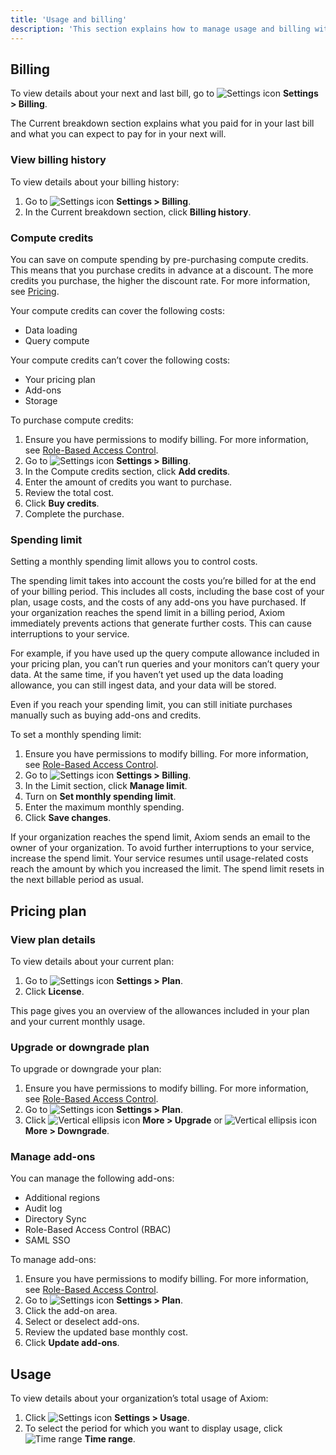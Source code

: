 ```yaml
---
title: 'Usage and billing'
description: 'This section explains how to manage usage and billing within your Axiom organization.'
---
```


## Billing

To view details about your next and last bill, go to <img src="/doc-assets/icons/settings.svg" className="inline-icon" alt="Settings icon" /> **Settings > Billing**.

The Current breakdown section explains what you paid for in your last bill and what you can expect to pay for in your next will.

### View billing history

To view details about your billing history:

1. Go to <img src="/doc-assets/icons/settings.svg" className="inline-icon" alt="Settings icon" /> **Settings > Billing**.
1. In the Current breakdown section, click **Billing history**.

### Compute credits

You can save on compute spending by pre-purchasing compute credits. This means that you purchase credits in advance at a discount. The more credits you purchase, the higher the discount rate. For more information, see [Pricing](https://axiom.co/pricing).

Your compute credits can cover the following costs:
- Data loading
- Query compute

Your compute credits can’t cover the following costs:
- Your pricing plan
- Add-ons
- Storage

To purchase compute credits:

1. Ensure you have permissions to modify billing. For more information, see [Role-Based Access Control](/reference/settings).
1. Go to <img src="/doc-assets/icons/settings.svg" className="inline-icon" alt="Settings icon" /> **Settings > Billing**.
1. In the Compute credits section, click **Add credits**.
1. Enter the amount of credits you want to purchase.
1. Review the total cost.
1. Click **Buy credits**.
1. Complete the purchase.

### Spending limit

Setting a monthly spending limit allows you to control costs.

<Warning>
The spending limit takes into account the costs you’re billed for at the end of your billing period. This includes all costs, including the base cost of your plan, usage costs, and the costs of any add-ons you have purchased. If your organization reaches the spend limit in a billing period, Axiom immediately prevents actions that generate further costs. This can cause interruptions to your service.

For example, if you have used up the query compute allowance included in your pricing plan, you can’t run queries and your monitors can’t query your data. At the same time, if you haven’t yet used up the data loading allowance, you can still ingest data, and your data will be stored.
</Warning>

Even if you reach your spending limit, you can still initiate purchases manually such as buying add-ons and credits.

To set a monthly spending limit:

1. Ensure you have permissions to modify billing. For more information, see [Role-Based Access Control](/reference/settings).
1. Go to <img src="/doc-assets/icons/settings.svg" className="inline-icon" alt="Settings icon" /> **Settings > Billing**.
1. In the Limit section, click **Manage limit**.
1. Turn on **Set monthly spending limit**.
1. Enter the maximum monthly spending.
1. Click **Save changes**.

<Info>
If your organization reaches the spend limit, Axiom sends an email to the owner of your organization. To avoid further interruptions to your service, increase the spend limit. Your service resumes until usage-related costs reach the amount by which you increased the limit. The spend limit resets in the next billable period as usual.
</Info>

## Pricing plan

### View plan details

To view details about your current plan:

1. Go to <img src="/doc-assets/icons/settings.svg" className="inline-icon" alt="Settings icon" /> **Settings > Plan**.
1. Click **License**.

This page gives you an overview of the allowances included in your plan and your current monthly usage.

### Upgrade or downgrade plan

To upgrade or downgrade your plan:

1. Ensure you have permissions to modify billing. For more information, see [Role-Based Access Control](/reference/settings).
1. Go to <img src="/doc-assets/icons/settings.svg" className="inline-icon" alt="Settings icon" /> **Settings > Plan**.
1. Click <img src="/doc-assets/icons/ellipsis-vertical.svg" className="inline-icon" alt="Vertical ellipsis icon" /> **More > Upgrade** or <img src="/doc-assets/icons/ellipsis-vertical.svg" className="inline-icon" alt="Vertical ellipsis icon" /> **More > Downgrade**.

### Manage add-ons

You can manage the following add-ons:

- Additional regions
- Audit log
- Directory Sync
- Role-Based Access Control (RBAC)
- SAML SSO

To manage add-ons:

1. Ensure you have permissions to modify billing. For more information, see [Role-Based Access Control](/reference/settings).
1. Go to <img src="/doc-assets/icons/settings.svg" className="inline-icon" alt="Settings icon" /> **Settings > Plan**.
1. Click the add-on area.
1. Select or deselect add-ons.
1. Review the updated base monthly cost.
1. Click **Update add-ons**.

## Usage

To view details about your organization’s total usage of Axiom:

1. Click <img src="/doc-assets/icons/settings.svg" className="inline-icon" alt="Settings icon" /> **Settings > Usage**.
1. To select the period for which you want to display usage, click <img src="/doc-assets/icons/clock.svg" className="inline-icon" alt="Time range" /> **Time range**.
